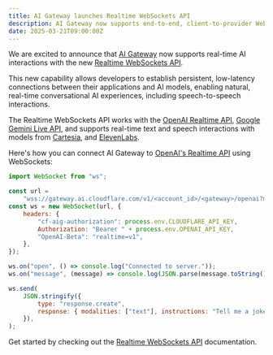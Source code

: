 ```yaml
---
title: AI Gateway launches Realtime WebSockets API
description: AI Gateway now supports end-to-end, client-to-provider WebSockets
date: 2025-03-21T09:00:00Z
---
```


We are excited to announce that [AI Gateway](/ai-gateway/) now supports real-time AI interactions with the new [Realtime WebSockets API](/ai-gateway/websockets-api/realtime-api/).

This new capability allows developers to establish persistent, low-latency connections between their applications and AI models, enabling natural, real-time conversational AI experiences, including speech-to-speech interactions.

The Realtime WebSockets API works with the [OpenAI Realtime API](https://platform.openai.com/docs/guides/realtime#connect-with-websockets), [Google Gemini Live API](https://ai.google.dev/gemini-api/docs/multimodal-live), and supports real-time text and speech interactions with models from [Cartesia](https://docs.cartesia.ai/api-reference/tts/tts), and [ElevenLabs](https://elevenlabs.io/docs/conversational-ai/api-reference/conversational-ai/websocket).

Here's how you can connect AI Gateway to [OpenAI's Realtime API](https://platform.openai.com/docs/guides/realtime#connect-with-websockets) using WebSockets:

```javascript title="OpenAI Realtime API example"
import WebSocket from "ws";

const url =
	"wss://gateway.ai.cloudflare.com/v1/<account_id>/<gateway>/openai?model=gpt-4o-realtime-preview-2024-12-17";
const ws = new WebSocket(url, {
	headers: {
		"cf-aig-authorization": process.env.CLOUDFLARE_API_KEY,
		Authorization: "Bearer " + process.env.OPENAI_API_KEY,
		"OpenAI-Beta": "realtime=v1",
	},
});

ws.on("open", () => console.log("Connected to server."));
ws.on("message", (message) => console.log(JSON.parse(message.toString())));

ws.send(
	JSON.stringify({
		type: "response.create",
		response: { modalities: ["text"], instructions: "Tell me a joke" },
	}),
);
```

Get started by checking out the [Realtime WebSockets API](/ai-gateway/websockets-api/realtime-api/) documentation.
